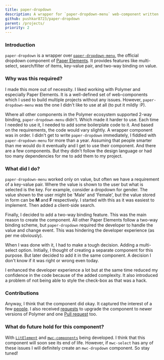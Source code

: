 ```yaml
---
title: paper-dropdown
description: A wrapper for `paper-dropdown-menu` web-component written in Polymer
github: pushkar8723/paper-dropdown
parent: /projects/
priority: 2
---
```


### Introduction

`paper-dropdown` is a wrapper over [`paper-dropdown-menu`](https://www.webcomponents.org/element/@polymer/paper-dropdown-menu),
the official dropdown component of [Paper Elements](https://www.webcomponents.org/collection/PolymerElements/paper-elements).
It provides features like multi-select, search/filter of items, key-value pair, and two-way binding on value.

### Why was this required?

I made this more out of necessity. I liked working with Polymer and especially Paper Elements. It is a well-defined set of 
web-components which I used to build multiple projects without any issues. However, `paper-dropdown-menu` was the one I
didn't like to use at all (to put it mildly :P).

Where all other components in the Polymer ecosystem supported 2-way binding, `paper-dropdown-menu` didn't. Which made it
harder to use. Each time I needed to use it, I needed to add some boilerplate code to it. And based on the requirements,
the code would vary slightly. A wrapper component was in order. I didn't get to write `paper-dropdown` immediately, I
fiddled with `paper-dropdown-menu` for more than a year. Assuming that people smarter than me would do it eventually
and I get to use their component. And there are a few components. But they didn't follow the design language or had too
many dependencies for me to add them to my project.

### What did I do?

`paper-dropdown-menu` worked only on value, but often we have a requirement of a key-value pair. Where the value is shown
to the user but what is selected is the key. For example, consider a dropdown for gender. The value shown to the
user might be 'Male' and 'Female', but the value stored in form can be **M** and **F** respectively. I started with this as
it was easiest to implement. Then added a client-side search.

Finally, I decided to add a two-way binding feature. This was the main reason to create the component. All other Paper Elements
follow a two-way binding scheme, but `paper-dropdown` required the developer to handle the value and change event. This was
hindering the developer experience (as per me obviously).

When I was done with it, I had to make a tough decision. Adding a multi-select option. Initially, I thought of creating a
separate component for this purpose. But later decided to add it in the same component. A decision I don't know
if it was right or wrong even today.

I enhanced the developer experience a lot but at the same time reduced my confidence in the code because of the added
complexity. It also introduced a problem of not being able to style the check-box as that was a hack.

### Contributions

Anyway, I think that the component did okay. It captured the interest of a few [people](https://github.com/pushkar8723/paper-dropdown/graphs/contributors).
I also received [requests](https://github.com/pushkar8723/paper-dropdown/issues/14) to upgrade the component to
newer versions of Polymer and one [Pull request](https://github.com/pushkar8723/paper-dropdown/pull/13) too. 

### What do future hold for this component?

With [`LitElement`](https://lit-element.polymer-project.org/) and [`mwc-components`](https://github.com/material-components/material-components-web-components)
being developed. I think that this component will soon see its end of life. However, if `mwc-select` has any of these issues
I will definitely create an `mwc-dropdown` component. So stay tuned!